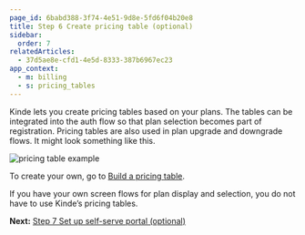 ```yaml
---
page_id: 6babd388-3f74-4e51-9d8e-5fd6f04b20e8
title: Step 6 Create pricing table (optional)
sidebar:
  order: 7
relatedArticles:
  - 37d5ae8e-cfd1-4e5d-8333-387b6967ec23
app_context:
  - m: billing
  - s: pricing_tables
---
```


Kinde lets you create pricing tables based on your plans. The tables can be integrated into the auth flow so that plan selection becomes part of registration. Pricing tables are also used in plan upgrade and downgrade flows. It might look something like this.

![pricing table example](https://imagedelivery.net/skPPZTHzSlcslvHjesZQcQ/8514b968-262d-4aec-24bd-02070669e300/public)

To create your own, go to [Build a pricing table](/billing/billing-user-experience/plan-selection/).

If you have your own screen flows for plan display and selection, you do not have to use Kinde’s pricing tables. 

**Next:** [Step 7 Set up self-serve portal (optional)](/billing/get-started/self-serve-portal-setup/)
